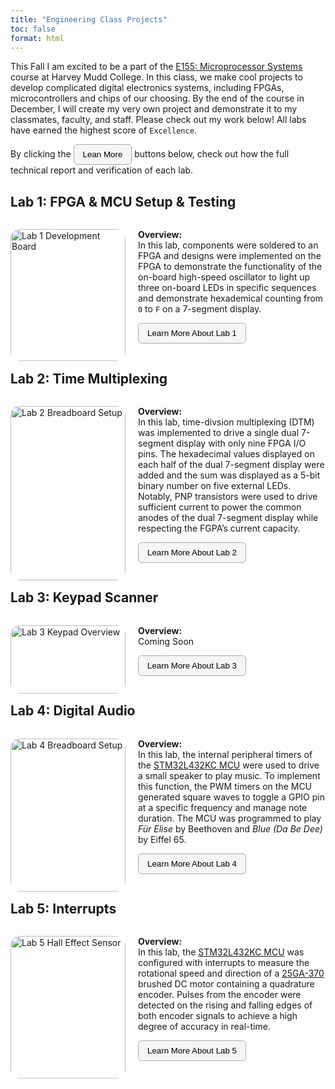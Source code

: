 ```yaml
---
title: "Engineering Class Projects"
toc: false
format: html
---
```

<p class="justified-indent"> 
  This Fall I am excited to be a part of the [E155: Microprocessor Systems](https://hmc-e155.github.io/) course at Harvey Mudd College. In this class, we make
  cool projects to develop complicated digital electronics systems, including FPGAs, microcontrollers and chips of our choosing. By the end of the course in 
  December, I will create my very own project and demonstrate it to my classmates, faculty, and staff. Please check out my work below! All labs have earned the 
  highest score of `Excellence`.
</p>

By clicking the 
  <button style="border-radius: 6px; padding: 8px 14px; background-color: #f5f5f5; border: 1px solid #aaa; cursor: pointer;">
    Lean More
  </button>
buttons below, check out how the full technical report and verification of each lab. 

## Lab 1: FPGA & MCU Setup & Testing ##

<div style="display: flex; flex-direction: row; flex-wrap: wrap; gap: 20px;">
<div style="flex: 2; width: 300px;">
<img src="images/E155_Lab1/v4_dev_board.png" alt="Lab 1 Development Board" style="width:100%; border-radius: 15px;">
</div>


<div style="flex: 2; min-width: 300px;">
  <p class="justify-text"> 
    __Overview:__ <br>
      In this lab, components were soldered to an FPGA and designs were implemented on the FPGA to demonstrate the functionality of the 
      on-board high-speed oscillator to light up three on-board LEDs in specific sequences and demonstrate hexademical counting from 
      `0` to `F` on a 7-segment display. 
  </p>

<a href="E155_Lab_1.qmd" target="_blank" style="text-decoration: none;">
  <button style="border-radius: 6px; padding: 8px 14px; background-color: #f5f5f5; border: 1px solid #aaa; cursor: pointer;">
    Learn More About Lab 1
  </button>
</a>
</div>
</div>

## Lab 2: Time Multiplexing ##

<div style="display: flex; flex-direction: row; flex-wrap: wrap; gap: 20px;">
<div style="flex: 2; width: 300px;">
<img src="images/E155_Lab2/setup.png" alt="Lab 2 Breadboard Setup" style="width:100%; border-radius: 15px;">
</div>

<div style="flex: 2; min-width: 300px;">
  <p class="justify-text"> 
    __Overview:__ <br>
      In this lab, time-divsion multiplexing (DTM) was implemented to drive a single dual 7-segment display with only nine FPGA I/O pins. The
      hexadecimal values displayed on each half of the dual 7-segment display were added and the sum was displayed as a 5-bit binary number on 
      five external LEDs. Notably, PNP transistors were used to drive sufficient current to power the common anodes of the dual 7-segment 
      display while respecting the FGPA's current capacity. 
  </p>

<a href="E155_Lab_2.qmd" target="_blank" style="text-decoration: none;">
  <button style="border-radius: 6px; padding: 8px 14px; background-color: #f5f5f5; border: 1px solid #aaa; cursor: pointer;">
    Learn More About Lab 2
  </button>
</a>
</div>
</div>

## Lab 3: Keypad Scanner ##

<div style="display: flex; flex-direction: row; flex-wrap: wrap; gap: 20px;">
<div style="flex: 2; width: 300px;">
<img src="images/E155_Lab3/block_diagram.png" alt="Lab 3 Keypad Overview" style="width:100%; border-radius: 15px;">
</div>

<div style="flex: 2; min-width: 300px;">
  <p class="justify-text"> 
    __Overview:__ <br>
      Coming Soon
  </p>

<a href="E155_Lab_3.qmd" target="_blank" style="text-decoration: none;">
  <button style="border-radius: 6px; padding: 8px 14px; background-color: #f5f5f5; border: 1px solid #aaa; cursor: pointer;">
    Learn More About Lab 3
  </button>
</a>
</div>
</div>

## Lab 4: Digital Audio ##

<div style="display: flex; flex-direction: row; flex-wrap: wrap; gap: 20px;">
<div style="flex: 2; width: 300px;">
<img src="images/E155_Lab4/cover_lab4.jpg" alt="Lab 4 Breadboard Setup" style="width:100%; border-radius: 15px;">
</div>

<div style="flex: 2; min-width: 300px;">
  <p class="justify-text"> 
    __Overview:__ <br>
      In this lab, the internal peripheral timers of the [STM32L432KC MCU](https://hmc-e155.github.io/assets/doc/ds11451-stm32l432kc.pdf) were used to 
      drive a small speaker to play music. To implement this function, the PWM timers on the MCU generated square waves to toggle a GPIO pin at a specific 
      frequency and manage note duration. The MCU was programmed to play *Für Elise* by Beethoven and *Blue (Da Be Dee)* by Eiffel 65. 
  </p>

<a href="E155_Lab_4.qmd" target="_blank" style="text-decoration: none;">
  <button style="border-radius: 6px; padding: 8px 14px; background-color: #f5f5f5; border: 1px solid #aaa; cursor: pointer;">
    Learn More About Lab 4
  </button>
</a>
</div>
</div>

## Lab 5: Interrupts ##

<div style="display: flex; flex-direction: row; flex-wrap: wrap; gap: 20px;">
<div style="flex: 2; width: 300px;">
<img src="images/E155_Lab5/hall_effect.png" alt="Lab 5 Hall Effect Sensor" style="width:100%; border-radius: 15px;">
</div>

<div style="flex: 2; min-width: 300px;">
  <p class="justify-text"> 
    __Overview:__ <br>
      In this lab, the [STM32L432KC MCU](https://hmc-e155.github.io/assets/doc/ds11451-stm32l432kc.pdf) was configured with interrupts to measure the rotational speed and direction 
      of a [25GA-370](https://www.tronsunmotor.com/data/upload/file/201910/e78fcf93ed604a64c69852b5db49a03f.pdf) brushed DC motor containing a quadrature encoder. Pulses from the 
      encoder were detected on the rising and falling edges of both encoder signals to achieve a high degree of accuracy in real-time. 
  </p>

<a href="E155_Lab_5.qmd" target="_blank" style="text-decoration: none;">
  <button style="border-radius: 6px; padding: 8px 14px; background-color: #f5f5f5; border: 1px solid #aaa; cursor: pointer;">
    Learn More About Lab 5
  </button>
</a>
</div>
</div>